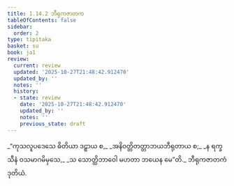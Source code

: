 ```yaml
---
title: 1.14.2 ဘီရုကဇာတက
tableOfContents: false
sidebar:
  order: 2
type: tipitaka
basket: su
book: ja1
review:
  current: review
  updated: '2025-10-27T21:48:42.912470'
  updated_by: ''
  notes: ''
  history:
  - state: review
    date: '2025-10-27T21:48:42.912470'
    updated_by: ''
    notes: ''
    previous_state: draft
---
```



<ReviewStatus review={frontmatter.review} showDetails={true} />

<HypothesisAnnotation frontmatter={frontmatter} />

<DynamicBreadcrumb />

<Division number="132" book="ja1" e="ch" v="22" p="31">

<Paragraph number="293" type="verses" book="ja1">
_“ကုသလူပဒေသေ ဓိတိယာ ဒဠှာယ စ,_  
_အနိဝတ္တိတတ္တာဘယဘီရုတာယ စ;_  
_န ရက္ခသီနံ ဝသမာဂမိမှသေ,_  
_သ သောတ္ထိဘာဝေါ မဟတာ ဘယေန မေ”တိ._  


</Paragraph>
</Division>

<Paragraph number="294" type="center" book="ja1">
ဘီရုကဇာတကံ ဒုတိယံ.
</Paragraph>
